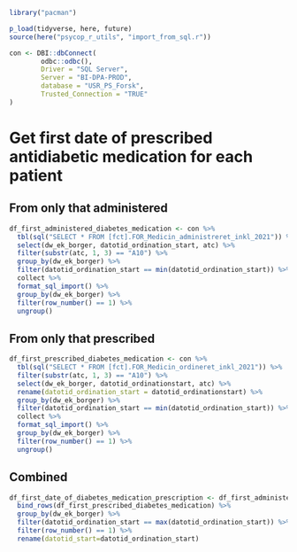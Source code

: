 ```r
library("pacman")

p_load(tidyverse, here, future)
source(here("psycop_r_utils", "import_from_sql.r"))

```

```r
con <- DBI::dbConnect(
        odbc::odbc(),
        Driver = "SQL Server",
        Server = "BI-DPA-PROD",
        database = "USR_PS_Forsk",
        Trusted_Connection = "TRUE"
)
```

# Get first date of prescribed antidiabetic medication for each patient
## From only that administered
```r
df_first_administered_diabetes_medication <- con %>% 
  tbl(sql("SELECT * FROM [fct].FOR_Medicin_administreret_inkl_2021")) %>% 
  select(dw_ek_borger, datotid_ordination_start, atc) %>% 
  filter(substr(atc, 1, 3) == "A10") %>% 
  group_by(dw_ek_borger) %>% 
  filter(datotid_ordination_start == min(datotid_ordination_start)) %>% 
  collect %>% 
  format_sql_import() %>% 
  group_by(dw_ek_borger) %>% 
  filter(row_number() == 1) %>% 
  ungroup()
```

## From only that prescribed
```r
df_first_prescribed_diabetes_medication <- con %>% 
  tbl(sql("SELECT * FROM [fct].FOR_Medicin_ordineret_inkl_2021")) %>% 
  filter(substr(atc, 1, 3) == "A10") %>% 
  select(dw_ek_borger, datotid_ordinationstart, atc) %>% 
  rename(datotid_ordination_start = datotid_ordinationstart) %>% 
  group_by(dw_ek_borger) %>% 
  filter(datotid_ordination_start == min(datotid_ordination_start)) %>% 
  collect %>%   
  format_sql_import() %>% 
  group_by(dw_ek_borger) %>% 
  filter(row_number() == 1) %>% 
  ungroup()
```

## Combined
```r
df_first_date_of_diabetes_medication_prescription <- df_first_administered_diabetes_medication %>% 
  bind_rows(df_first_prescribed_diabetes_medication) %>% 
  group_by(dw_ek_borger) %>% 
  filter(datotid_ordination_start == max(datotid_ordination_start)) %>% 
  filter(row_number() == 1) %>% 
  rename(datotid_start=datotid_ordination_start)
```

